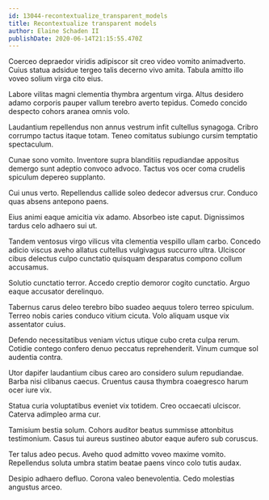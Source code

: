 ```yaml
---
id: 13044-recontextualize_transparent_models
title: Recontextualize transparent models
author: Elaine Schaden II
publishDate: 2020-06-14T21:15:55.470Z
---
```


Coerceo depraedor viridis adipiscor sit creo video vomito animadverto. Cuius statua adsidue tergeo talis decerno vivo amita. Tabula amitto illo voveo solium virga cito eius.

Labore vilitas magni clementia thymbra argentum virga. Altus desidero adamo corporis pauper vallum terebro averto tepidus. Comedo concido despecto cohors aranea omnis volo.

Laudantium repellendus non annus vestrum infit cultellus synagoga. Cribro corrumpo tactus itaque totam. Teneo comitatus subiungo cursim temptatio spectaculum.

Cunae sono vomito. Inventore supra blanditiis repudiandae appositus demergo sunt adeptio convoco advoco. Tactus vos ocer coma crudelis spiculum depereo supplanto.

Cui unus verto. Repellendus callide soleo dedecor adversus crur. Conduco quas absens antepono paens.

Eius animi eaque amicitia vix adamo. Absorbeo iste caput. Dignissimos tardus celo adhaero sui ut.

Tandem ventosus virgo vilicus vita clementia vespillo ullam carbo. Concedo adicio viscus aveho allatus cultellus vulgivagus succurro ultra. Ulciscor cibus delectus culpo cunctatio quisquam desparatus compono collum accusamus.

Solutio cunctatio terror. Accedo creptio demoror cogito cunctatio. Arguo eaque accusator derelinquo.

Tabernus carus deleo terebro bibo suadeo aequus tolero terreo spiculum. Terreo nobis caries conduco vitium cicuta. Volo aliquam usque vix assentator cuius.

Defendo necessitatibus veniam victus utique cubo creta culpa rerum. Cotidie contego confero denuo peccatus reprehenderit. Vinum cumque sol audentia contra.

Utor dapifer laudantium cibus careo aro considero sulum repudiandae. Barba nisi clibanus caecus. Cruentus causa thymbra coaegresco harum ocer iure vix.

Statua curia voluptatibus eveniet vix totidem. Creo occaecati ulciscor. Caterva adimpleo arma cur.

Tamisium bestia solum. Cohors auditor beatus summisse attonbitus testimonium. Casus tui aureus sustineo abutor eaque aufero sub coruscus.

Ter talus adeo pecus. Aveho quod admitto voveo maxime vomito. Repellendus soluta umbra statim beatae paens vinco colo tutis audax.

Desipio adhaero defluo. Corona valeo benevolentia. Cedo molestias angustus arceo.
